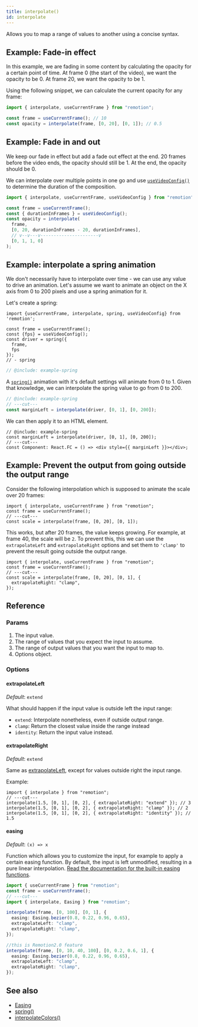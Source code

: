 ```yaml
---
title: interpolate()
id: interpolate
---
```



<YouTube
  minutes={6}
  href="https://www.youtube.com/watch?v=sff_CdWw_-c"
  thumb="https://i.ytimg.com/vi/sff_CdWw_-c/hqdefault.jpg?sqp=-oaymwEcCPYBEIoBSFXyq4qpAw4IARUAAIhCGAFwAcABBg==&rs=AOn4CLDPXdTFxf6qNNfkSr_91y0xVTXaXQ"
  title="How to interpolate()"
/>

Allows you to map a range of values to another using a concise syntax.

## Example: Fade-in effect

In this example, we are fading in some content by calculating the opacity for a certain point of time.
At frame 0 (the start of the video), we want the opacity to be 0.
At frame 20, we want the opacity to be 1.

Using the following snippet, we can calculate the current opacity for any frame:

```ts twoslash
import { interpolate, useCurrentFrame } from "remotion";

const frame = useCurrentFrame(); // 10
const opacity = interpolate(frame, [0, 20], [0, 1]); // 0.5
```

## Example: Fade in and out

We keep our fade in effect but add a fade out effect at the end.
20 frames before the video ends, the opacity should still be 1.
At the end, the opacity should be 0.

We can interpolate over multiple points in one go and use [`useVideoConfig()`](/docs/use-video-config) to determine the duration of the composition.

```ts twoslash
import { interpolate, useCurrentFrame, useVideoConfig } from "remotion";

const frame = useCurrentFrame();
const { durationInFrames } = useVideoConfig();
const opacity = interpolate(
  frame,
  [0, 20, durationInFrames - 20, durationInFrames],
  // v--v---v----------------------v
  [0, 1, 1, 0]
);
```

## Example: interpolate a spring animation

We don't necessarily have to interpolate over time - we can use any value to drive an animation.
Let's assume we want to animate an object on the X axis from 0 to 200 pixels and use a spring animation for it.

Let's create a spring:

```twoslash include example
import {useCurrentFrame, interpolate, spring, useVideoConfig} from 'remotion';

const frame = useCurrentFrame();
const {fps} = useVideoConfig();
const driver = spring({
  frame,
  fps
});
// - spring
```

```ts twoslash
// @include: example-spring
```

A [`spring()`](/docs/spring) animation with it's default settings will animate from 0 to 1.
Given that knowledge, we can interpolate the spring value to go from 0 to 200.

```ts twoslash
// @include: example-spring
// ---cut---
const marginLeft = interpolate(driver, [0, 1], [0, 200]);
```

We can then apply it to an HTML element.

```tsx twoslash {1}
// @include: example-spring
const marginLeft = interpolate(driver, [0, 1], [0, 200]);
// ---cut---
const Component: React.FC = () => <div style={{ marginLeft }}></div>;
```

## Example: Prevent the output from going outside the output range

Consider the following interpolation which is supposed to animate the scale over 20 frames:

```tsx twoslash
import { interpolate, useCurrentFrame } from "remotion";
const frame = useCurrentFrame();
// ---cut---
const scale = interpolate(frame, [0, 20], [0, 1]);
```

This works, but after 20 frames, the value keeps growing. For example, at frame 40, the scale will be `2`.
To prevent this, this we can use the `extrapolateLeft` and `extrapolateRight` options and set them to `'clamp'` to prevent the result going outside the output range.

```tsx twoslash
import { interpolate, useCurrentFrame } from "remotion";
const frame = useCurrentFrame();
// ---cut---
const scale = interpolate(frame, [0, 20], [0, 1], {
  extrapolateRight: "clamp",
});
```

## Reference

### Params

1. The input value.
2. The range of values that you expect the input to assume.
3. The range of output values that you want the input to map to.
4. Options object.

### Options

#### extrapolateLeft

_Default_: `extend`

What should happen if the input value is outside left the input range:

- `extend`: Interpolate nonetheless, even if outside output range.
- `clamp`: Return the closest value inside the range instead
- `identity`: Return the input value instead.

#### extrapolateRight

_Default_: `extend`

Same as [extrapolateLeft](#extrapolateleft), except for values outside right the input range.

Example:

```tsx twoslash
import { interpolate } from "remotion";
// ---cut---
interpolate(1.5, [0, 1], [0, 2], { extrapolateRight: "extend" }); // 3
interpolate(1.5, [0, 1], [0, 2], { extrapolateRight: "clamp" }); // 2
interpolate(1.5, [0, 1], [0, 2], { extrapolateRight: "identity" }); // 1.5
```

#### easing

_Default_: `(x) => x`

Function which allows you to customize the input, for example to apply a certain easing function.
By default, the input is left unmodified, resulting in a pure linear interpolation. [Read the documentation for the built-in easing functions](/docs/easing).

```ts twoslash
import { useCurrentFrame } from "remotion";
const frame = useCurrentFrame();
// ---cut---
import { interpolate, Easing } from "remotion";

interpolate(frame, [0, 100], [0, 1], {
  easing: Easing.bezier(0.8, 0.22, 0.96, 0.65),
  extrapolateLeft: "clamp",
  extrapolateRight: "clamp",
});

//this is Remotion2.0 feature
interpolate(frame, [0, 10, 40, 100], [0, 0.2, 0.6, 1], {
  easing: Easing.bezier(0.8, 0.22, 0.96, 0.65),
  extrapolateLeft: "clamp",
  extrapolateRight: "clamp",
});
```

## See also

- [Easing](/docs/easing)
- [spring()](/docs/spring)
- [interpolateColors()](/docs/interpolate-colors)
